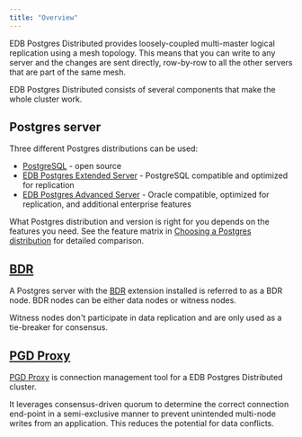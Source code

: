 ```yaml
---
title: "Overview"
---
```


EDB Postgres Distributed provides loosely-coupled multi-master logical replication
using a mesh topology. This means that you can write to any server and the
changes are sent directly, row-by-row to all the
other servers that are part of the same mesh.

EDB Postgres Distributed consists of several components that make the whole
cluster work.

## Postgres server

Three different Postgres distributions can be used:

- [PostgreSQL](https://www.postgresql.org/) - open source
- [EDB Postgres Extended Server](https://techsupport.enterprisedb.com/customer_portal/sw/2ndqpostgres/) - PostgreSQL compatible and optimized for replication
- [EDB Postgres Advanced Server](/epas/latest) - Oracle compatible, optimized for replication, and additional enterprise features

What Postgres distribution and version is right for you depends on the features you need.
See the feature matrix in [Choosing a Postgres distribution](/pgd/latest/choosing_server) for detailed comparison.

## [BDR](../bdr)

A Postgres server with the [BDR](../bdr) extension installed is referred to as a BDR
node. BDR nodes can be either data nodes or witness nodes.

Witness nodes don't participate in data replication and are only used as a
tie-breaker for consensus.

## [PGD Proxy](../proxy)

[PGD Proxy](../proxy) is connection management tool for a EDB Postgres Distributed cluster.

It leverages consensus-driven quorum to determine the correct connection end-point
in a semi-exclusive manner to prevent unintended multi-node writes from an
application. This reduces the potential for data conflicts.


